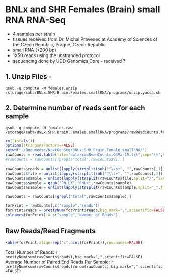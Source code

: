 BNLx and SHR Females (Brain) small RNA RNA-Seq
========================================================

* 4 samples per strain 
* tissues received from Dr. Michal Pravenec at Academy of Sciences of the Czech Republic, Prague, Czech Republic
* small RNA (<200 bp)
* 1X50 reads using the unstranded protocol
* sequencing done by UCD Genomics Core - received ?

1. Unzip Files - 
---------------
```
qsub -q compute -N females.unzip /storage/saba/BNLx.SHR.Brain.Females.smallRNA/programs/unzip.yucca.sh
```

2. Determine number of reads sent for each sample 
-------------------------------------------------
```
qsub -q compute -N females.raw /storage/saba/BNLx.SHR.Brain.Females.smallRNA/programs/rawReadCounts.femaleBrains.sh
```

```r
rm(list=ls())
options(stringsAsFactors=FALSE)
setwd("~/Documents/NextGenSeq/BNLx.SHR.Brain.Female.smallRNA/")
rawCounts = read.table(file="data/rawReadCounts.03Mar15.txt",sep="\t",header=FALSE,fill=TRUE)
#rawCounts = rawCounts[!grepl("total",rawCounts$V1),]

rawCounts$reads = unlist(lapply(strsplit(sub("^\\s+", "",rawCounts[,1]),split=" ",fixed=TRUE),function(x) as.numeric(x[1])/4))
rawCounts$file = unlist(lapply(strsplit(sub("^\\s+", "",rawCounts[,1]),split=" ",fixed=TRUE),function(x) x[2]))
rawCounts$sample = unlist(lapply(strsplit(rawCounts$file,split="/",fixed=TRUE),function(x) gsub("small","",gsub(".fastq","",x[length(x)]))))
rawCounts$sample = gsub("BN_LX","BNLx",rawCounts$sample)
rawCounts$sample = unlist(lapply(strsplit(rawCounts$sample,split="_",fixed=TRUE),function(a) paste(a[1:2],collapse="")))

rawCounts = rawCounts[!grepl("total",rawCounts$sample),]

forPrint = rawCounts[,c("sample","reads")]
forPrint$reads = prettyNum(forPrint$reads,big.mark=",",scientific=FALSE)
colnames(forPrint) = c("sample","Number of Reads")
```

Raw Reads/Read Fragments
---------------------------

```r
kable(forPrint,align=rep("c",ncol(forPrint)),row.names=FALSE)
```

Total Number of Reads:  `r prettyNum(sum(rawCounts$reads),big.mark=",",scientific=FALSE)`  
Average Number of Paired End Reads Per Sample: `r prettyNum(sum(rawCounts$reads)/nrow(rawCounts),big.mark=",",scientific=FALSE)`  






